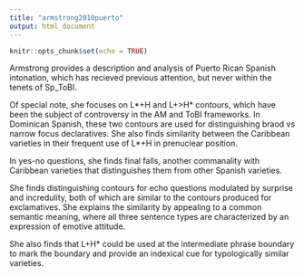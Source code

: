 ```yaml
---
title: "armstrong2010puerto"
output: html_document
---
```


```r
knitr::opts_chunk$set(echo = TRUE)
```

Armstrong provides a description and analysis of Puerto Rican Spanish intonation, which has recieved previous attention, but never within the tenets of Sp_ToBI. 

Of special note, she focuses on L\*+H and L+>H\* contours, which have been the subject of controversy in the AM and ToBI frameworks. In Dominican Spanish, these two contours are used for distinguishing braod vs narrow focus declaratives. She also finds similarity between the Caribbean varieties in their frequent use of L\*+H in prenuclear position.

In yes-no questions, she finds final falls, another commanality with Caribbean varieties that distinguishes them from other Spanish varieties.

She finds distinguishing contours for echo questions modulated by surprise and incredulity, both of which are similar to the contours produced for exclamatives. She explains the similarity by appealing to a common semantic meaning, where all three sentence types are characterized by an expression of emotive attitude.

She also finds that L+H\* could be used at the intermediate phrase boundary to mark the boundary and provide an indexical cue for typologically similar varieties.
